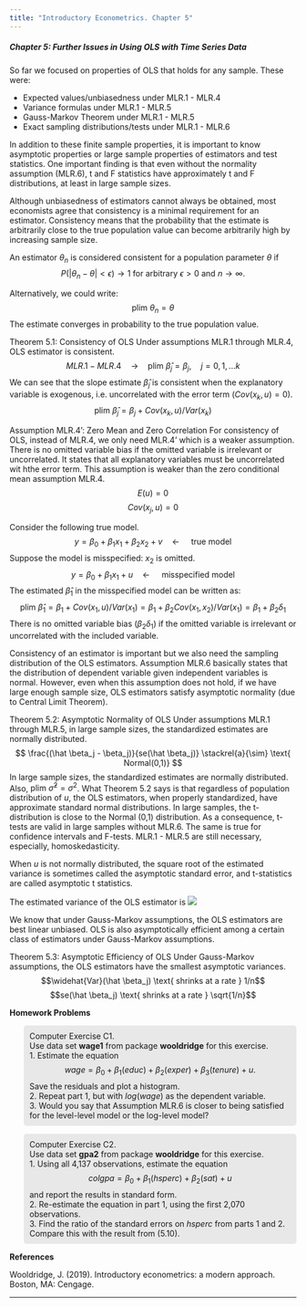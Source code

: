 ```yaml
---
title: "Introductory Econometrics. Chapter 5"
---
```


<style>
p.comment {
background-color: #e8e8e8;
padding: 10px;
border: 0px solid black;
margin-left: 25px;
border-radius: 5px;
}
</style>

##### Chapter 5: Further Issues in Using OLS with Time Series Data


So far we focused on properties of OLS that holds for any sample. These were:

- Expected values/unbiasedness under MLR.1 - MLR.4
- Variance formulas under MLR.1 - MLR.5
- Gauss-Markov Theorem under MLR.1 - MLR.5
- Exact sampling distributions/tests under MLR.1 - MLR.6


In addition to these finite sample properties, it is important to know asymptotic properties or large sample properties of estimators and test statistics. One important finding is that even without the normality assumption (MLR.6), t and F statistics have approximately t and F distributions, at least in large sample sizes. 


Although unbiasedness of estimators cannot always be obtained, most economists agree that consistency is a minimal requirement for an estimator. Consistency means that the probability that the estimate is arbitrarily close to the true population value can become arbitrarily high by increasing sample size.


An estimator $\theta_n$ is considered consistent for a population parameter $\theta$ if  $$P(|\theta_n-\theta|<\epsilon)\rightarrow 1 \text{ for arbitrary } \epsilon>0 \text{ and } n\rightarrow \infty.$$ 

Alternatively, we could write:
$$\text{plim } \theta_n = \theta$$
The estimate converges in probability to the true population value.


Theorem 5.1: Consistency of OLS
Under assumptions MLR.1 through MLR.4, OLS estimator is consistent.
$$ MLR.1-MLR.4 \quad \rightarrow \quad \text{plim }\hat \beta_j=\beta_j, \quad j=0,1,...k $$
We can see that the slope estimate $\hat \beta_j$ is consistent when the explanatory variable is exogenous, i.e. uncorrelated with the error term ($Cov(x_k,u)=0$).
$$\text{plim }\hat \beta_j=\beta_j+Cov(x_k,u)/Var(x_k)$$


Assumption MLR.4': Zero Mean and Zero Correlation
For consistency of OLS, instead of MLR.4, we only need MLR.4' which is a weaker assumption. There is no omitted variable bias if the omitted variable is irrelevant or uncorrelated. It states that all explanatory variables must be uncorrelated wit hthe error term. This assumption is weaker than the zero conditional mean assumption MLR.4.
$$ E(u)=0$$
$$ Cov(x_j,u)=0$$

Consider the following true model.
$$ y=\beta_0+\beta_1 x_1 + \beta_2 x_2 + v \quad \leftarrow \quad \text{ true model }$$
Suppose the model is misspecified: $x_2$ is omitted.
$$ y=\beta_0+\beta_1 x_1 + u \quad \leftarrow \quad \text{ misspecified model }$$
The estimated $\hat \beta_1$ in the misspecified model can be written as:
$$ \text{plim } \hat \beta_1=\beta_1+Cov(x_1,u)/Var(x_1)=\beta_1+\beta_2 Cov(x_1,x_2)/Var(x_1)=\beta_1+\beta_2\delta_1 $$
There is no omitted variable bias ($\beta_2\delta_1$) if the omitted variable is irrelevant or uncorrelated with the included variable.


Consistency of an estimator is important but we also need the sampling distribution of the OLS estimators. Assumption MLR.6 basically states that the distribution of dependent variable given independent variables is normal. However, even when this assumption does not hold, if we have large enough sample size, OLS estimators satisfy asymptotic normality (due to Central Limit Theorem).


Theorem 5.2: Asymptotic Normality of OLS
Under assumptions MLR.1 through MLR.5, in large sample sizes, the standardized estimates are normally distributed.
$$ \frac{(\hat \beta_j - \beta_j)}{se(\hat \beta_j)} \stackrel{a}{\sim} \text{ Normal(0,1)} $$
In large sample sizes, the standardized estimates are normally distributed. Also, $\text{plim }\hat\sigma^2=\sigma^2$. What Theorem 5.2 says is that regardless of population distribution of $u$, the OLS estimators, when properly standardized, have approximate standard normal distributions. In large samples, the t-distribution is close to the Normal (0,1) distribution. As a consequence, t-tests are valid in large samples without MLR.6. The same is true for confidence intervals and F-tests. MLR.1 - MLR.5 are still necessary, especially, homoskedasticity.


When $u$ is not normally distributed, the square root of the estimated variance is sometimes called the asymptotic standard error, and t-statistics are called asymptotic t statistics.


The estimated variance of the OLS estimator is
![](Z1.png)


We know that under Gauss-Markov assumptions, the OLS estimators are best linear unbiased. OLS is also asymptotically efficient among a certain class of estimators under Gauss-Markov assumptions. 


Theorem 5.3: Asymptotic Efficiency of OLS
Under Gauss-Markov assumptions, the OLS estimators have the smallest asymptotic variances.
$$\widehat{Var}(\hat \beta_j) \text{ shrinks at a rate } 1/n$$
$$se(\hat \beta_j) \text{ shrinks at a rate } \sqrt{1/n}$$


**Homework Problems**


<p class="comment"> Computer Exercise C1.\
Use data set **wage1** from package **wooldridge** for this exercise.\
1. Estimate the equation $$ wage =\beta_0 +\beta_1(educ)+\beta_2(exper)+\beta_3(tenure)+u.$$ Save the residuals and plot a histogram. \
2. Repeat part 1, but with $log(wage)$ as the dependent variable. \
3. Would you say that Assumption MLR.6 is closer to being satisfied for the level-level model or the log-level model?
</p>

<p class="comment"> Computer Exercise C2.\
Use data set **gpa2** from package **wooldridge** for this exercise.\
1. Using all 4,137 observations, estimate the equation $$ colgpa = \beta_0 + \beta_1(hsperc) + \beta_2(sat) + u $$ and report the results in standard form. \
2. Re-estimate the equation in part 1, using the first 2,070 observations. \
3. Find the ratio of the standard errors on $hsperc$ from parts 1 and 2. Compare this with the result from (5.10).
</p>


**References**

Wooldridge, J. (2019). Introductory econometrics: a modern approach. Boston, MA: Cengage.

---
